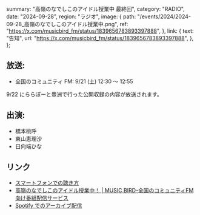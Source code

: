   summary: "高嶺のなでしこのアイドル授業中 最終回",
  category: "RADIO",
  date: "2024-09-28",
  region: "ラジオ",
  image: {
    path: "/events/2024/2024-09-28_高嶺のなでしこのアイドル授業中.png",
    ref: "https://x.com/musicbird_fm/status/1839656783893397888",
  },
  link: {
    text: "告知",
    url: "https://x.com/musicbird_fm/status/1839656783893397888",
  },
};

## 放送:

- 全国のコミュニティ FM: 9/21 (土) 12:30 ～ 12:55

9/22 にららぽーと豊洲で行った公開収録の内容が放送されます。

## 出演:

- 橋本桃呼
- 東山恵理沙
- 日向端ひな

## リンク

- [スマートフォンでの聴き方](https://x.com/Radimo_info/status/1776220140100878439)
- [高嶺のなでしこのアイドル授業中！ | MUSIC BIRD-全国のコミュニティFM向け番組配信サービス](https://musicbird.jp/cfm/timetable/takaneko/)
- [Spotify でのアーカイブ配信](https://open.spotify.com/show/0SClNfJIdHTUH615FeFKSa?si=765898e4f6774115)
